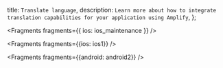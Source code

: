   title: `Translate language`,
  description: `Learn more about how to integrate translation capabilities for your application using Amplify`,
};


<Fragments fragments={{ ios: ios_maintenance }} />


<Fragments fragments={{ios: ios1}} />


<Fragments fragments={{android: android2}} />
